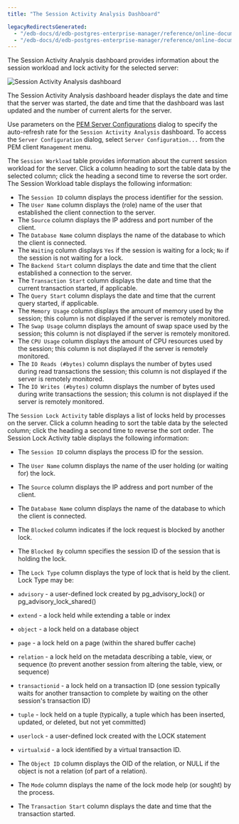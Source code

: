 ```yaml
---
title: "The Session Activity Analysis Dashboard"

legacyRedirectsGenerated:
  - "/edb-docs/d/edb-postgres-enterprise-manager/reference/online-documentation/8.0/session_activity_analysis_dashboard.html"
  - "/edb-docs/d/edb-postgres-enterprise-manager/reference/online-documentation/latest/session_activity_analysis_dashboard.html"
---
```


<div id="session_activity_analysis_dashboard" class="registered_link"></div>

The Session Activity Analysis dashboard provides information about the session workload and lock activity for the selected server:

![Session Activity Analysis dashboard](../../images/session_activity_analysis_dashboard.png)

The Session Activity Analysis dashboard header displays the date and time that the server was started, the date and time that the dashboard was last updated and the number of current alerts for the server.

Use parameters on the [PEM Server Configurations](../02_pem_server_config/#pem_server_config) dialog to specify the auto-refresh rate for the `Session Activity Analysis` dashboard. To access the `Server Configuration` dialog, select `Server Configuration...` from the PEM client `Management` menu.

The `Session Workload` table provides information about the current session workload for the server. Click a column heading to sort the table data by the selected column; click the heading a second time to reverse the sort order. The Session Workload table displays the following information:

-   The `Session ID` column displays the process identifier for the session.
-   The `User Name` column displays the (role) name of the user that established the client connection to the server.
-   The `Source` column displays the IP address and port number of the client.
-   The `Database Name` column displays the name of the database to which the client is connected.
-   The `Waiting` column displays `Yes` if the session is waiting for a lock; `No` if the session is not waiting for a lock.
-   The `Backend Start` column displays the date and time that the client established a connection to the server.
-   The `Transaction Start` column displays the date and time that the current transaction started, if applicable.
-   The `Query Start` column displays the date and time that the current query started, if applicable.
-   The `Memory Usage` column displays the amount of memory used by the session; this column is not displayed if the server is remotely monitored.
-   The `Swap Usage` column displays the amount of swap space used by the session; this column is not displayed if the server is remotely monitored.
-   The `CPU Usage` column displays the amount of CPU resources used by the session; this column is not displayed if the server is remotely monitored.
-   The `IO Reads (#bytes)` column displays the number of bytes used during read transactions the session; this column is not displayed if the server is remotely monitored.
-   The `IO Writes (#bytes)` column displays the number of bytes used during write transactions the session; this column is not displayed if the server is remotely monitored.

The `Session Lock Activity` table displays a list of locks held by processes on the server. Click a column heading to sort the table data by the selected column; click the heading a second time to reverse the sort order. The Session Lock Activity table displays the following information:

-   The `Session ID` column displays the process ID for the session.

-   The `User Name` column displays the name of the user holding (or waiting for) the lock.

-   The `Source` column displays the IP address and port number of the client.

-   The `Database Name` column displays the name of the database to which the client is connected.

-   The `Blocked` column indicates if the lock request is blocked by another lock.

-   The `Blocked By` column specifies the session ID of the session that is holding the lock.

-   The `Lock Type` column displays the type of lock that is held by the client. Lock Type may be:

-   `advisory` - a user-defined lock created by pg_advisory_lock() or pg_advisory_lock_shared()

-   `extend` - a lock held while extending a table or index

-   `object` - a lock held on a database object

-   `page` - a lock held on a page (within the shared buffer cache)

-   `relation` - a lock held on the metadata describing a table, view, or sequence (to prevent another session from altering the table, view, or sequence)

-   `transactionid` - a lock held on a transaction ID (one session typically waits for another transaction to complete by waiting on the other session's transaction ID)

-   `tuple` - lock held on a tuple (typically, a tuple which has been inserted, updated, or deleted, but not yet committed)

-   `userlock` - a user-defined lock created with the LOCK statement

-   `virtualxid` - a lock identified by a virtual transaction ID.

-   The `Object ID` column displays the OID of the relation, or NULL if the object is not a relation (of part of a relation).

-   The `Mode` column displays the name of the lock mode help (or sought) by the process.

-   The `Transaction Start` column displays the date and time that the transaction started.
